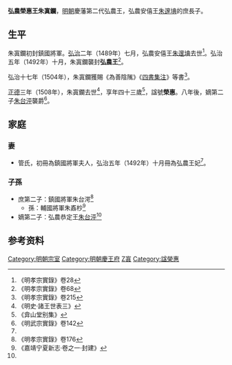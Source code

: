 '''弘農榮惠王朱寘鑭'''{{BD|1466年||1508年|catIdx=Z朱}}，[[明朝|明朝]]慶藩第二代弘農王，弘農安僖王[[朱邃㙉|朱邃㙉]]的庶長子。

==生平==
朱寘鑭初封鎮國將軍。[[弘治|弘治]]二年（1489年）七月，弘農安僖王[[朱邃㙉|朱邃㙉]]去世<ref>《明孝宗實錄》卷28</ref>。弘治五年（1492年）十月，朱寘鑭襲封'''弘農王'''<ref name=x68>《明孝宗實錄》卷68</ref>。

弘治十七年（1504年），朱寘鑭獲賜《為善陰隲》《[[四書集注|四書集注]]》等書<ref>《明孝宗實錄》卷215</ref>。

[[正德_(明朝)|正德]]三年（1508年），朱寘鑭去世<ref>《明史·諸王世表三》</ref>，享年四十三歲<ref>《弇山堂别集》</ref>，諡號'''榮惠'''。八年後，嫡第二子[[朱台泙|朱台泙]]襲爵<ref name=w142>《明武宗實錄》卷142</ref>。

==家庭==
===妻===
*管氏，初冊為鎮國將軍夫人，弘治五年（1492年）十月冊為弘農王妃<ref name=x68/>。

===子孫===
*庶第二子：鎮國將軍朱台湂<ref>《明孝宗實錄》卷176</ref>
**孫：輔國將軍朱鼒杪<ref>《嘉靖宁夏新志·卷之一·封建》</ref>
*嫡第二子：弘農恭定王[[朱台泙|朱台泙]]<ref name=w142/>

==参考资料==
{{reflist|3}}

{{s-start}}
{{s-bef|before=父安僖王[[朱邃㙉|朱邃㙉]]}}
{{s-ttl|title=[[明朝藩王列表_(慶王系)#弘農國|明弘農國國王]]|years=1492年－1508年}}
{{s-aft|after=子恭定王[[朱台泙|朱台泙]]}}
{{end}}

[[Category:明朝宗室|Category:明朝宗室]]
[[Category:明朝慶王府|Category:明朝慶王府]]
[[Category:朱姓|Z寘]]
[[Category:諡榮惠|Category:諡榮惠]]